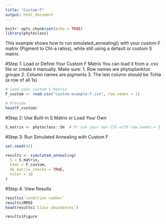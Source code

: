 ```yaml
---
title: "Custom-F"
output: html_document
---
```


```r
knitr::opts_chunk$set(echo = TRUE)
library(phytoclass)
```

This example shows how to run simulated_annealing() with your custom F matrix (Pigment to Chl-a ratios), while still using a default or custom S matrix.

#Step 1: Load or Define Your Custom F Matrix
You can load it from a .csv file or create it manually. Make sure:
  1. Row names are phytoplankton groups
  2. Column names are pigments
  3. The last column should be Tchla (a row of all 1s)
  
```R
# Load your custom S matrix
F_custom <- read.csv("custom-example-F.csv", row.names = 1)

# Preview
head(F_custom)
```

#Step 2: Use Built-in S Matrix or Load Your Own

```R
S_matrix <- phytoclass::Sm  # Or use your own CSV with row.names = 1
```

#Step 3: Run Simulated Annealing with Custom F
```R
set.seed(42)

results <- simulated_annealing(
  S = S_matrix,
  Fmat = F_custom,
  do_matrix_checks = TRUE,
  niter = 10
)

```

#Step 4: View Results
```R
results$`condition number`
results$RMSE
head(results$`Class abundances`)
```

```R
results$Figure

```
